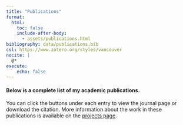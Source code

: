 ```yaml
---
title: "Publications"
format:
  html:
    toc: false
    include-after-body:
      - assets/publications.html
bibliography: data/publications.bib
csl: https://www.zotero.org/styles/vancouver
nocite: |
  @*
execute:
    echo: false
---
```


#### **Below is a complete list of my academic publications.**

You can click the buttons under each entry to view the journal page or download the citation. More information about the work in these publications is available on the [projects page](projects.qmd "Oliver F. Anderson, MS - Projects").

:::: pub-list
::: {#refs}
:::
::::